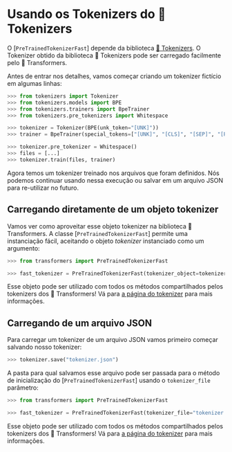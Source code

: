 <!--Copyright 2020 The HuggingFace Team. All rights reserved.

Licensed under the Apache License, Version 2.0 (the "License"); you may not use this file except in compliance with
the License. You may obtain a copy of the License at

http://www.apache.org/licenses/LICENSE-2.0

Unless required by applicable law or agreed to in writing, software distributed under the License is distributed on
an "AS IS" BASIS, WITHOUT WARRANTIES OR CONDITIONS OF ANY KIND, either express or implied. See the License for the
specific language governing permissions and limitations under the License.
-->

# Usando os Tokenizers do 🤗 Tokenizers

O [`PreTrainedTokenizerFast`] depende da biblioteca [🤗 Tokenizers](https://huggingface.co/docs/tokenizers). O Tokenizer obtido da biblioteca 🤗 Tokenizers pode ser carregado facilmente pelo 🤗 Transformers.

Antes de entrar nos detalhes, vamos começar criando um tokenizer fictício em algumas linhas:

```python
>>> from tokenizers import Tokenizer
>>> from tokenizers.models import BPE
>>> from tokenizers.trainers import BpeTrainer
>>> from tokenizers.pre_tokenizers import Whitespace

>>> tokenizer = Tokenizer(BPE(unk_token="[UNK]"))
>>> trainer = BpeTrainer(special_tokens=["[UNK]", "[CLS]", "[SEP]", "[PAD]", "[MASK]"])

>>> tokenizer.pre_tokenizer = Whitespace()
>>> files = [...]
>>> tokenizer.train(files, trainer)
```

Agora temos um tokenizer treinado nos arquivos que foram definidos. Nós podemos continuar usando nessa execução ou salvar em um arquivo JSON para re-utilizar no futuro.

## Carregando diretamente de um objeto tokenizer

Vamos ver como aproveitar esse objeto tokenizer na biblioteca 🤗 Transformers. A classe [`PreTrainedTokenizerFast`] permite uma instanciação fácil, aceitando o objeto *tokenizer* instanciado como um argumento:

```python
>>> from transformers import PreTrainedTokenizerFast

>>> fast_tokenizer = PreTrainedTokenizerFast(tokenizer_object=tokenizer)
```
Esse objeto pode ser utilizado com todos os métodos compartilhados pelos tokenizers dos 🤗 Transformers! Vá para [a página do tokenizer](main_classes/tokenizer) para mais informações.

## Carregando de um arquivo JSON

Para carregar um tokenizer de um arquivo JSON vamos primeiro começar salvando nosso tokenizer:

```python
>>> tokenizer.save("tokenizer.json")
```

A pasta para qual salvamos esse arquivo pode ser passada para o método de inicialização do [`PreTrainedTokenizerFast`] usando o `tokenizer_file` parâmetro:

```python
>>> from transformers import PreTrainedTokenizerFast

>>> fast_tokenizer = PreTrainedTokenizerFast(tokenizer_file="tokenizer.json")
```

Esse objeto pode ser utilizado com todos os métodos compartilhados pelos tokenizers dos 🤗 Transformers! Vá para [a página do tokenizer](main_classes/tokenizer) para mais informações.